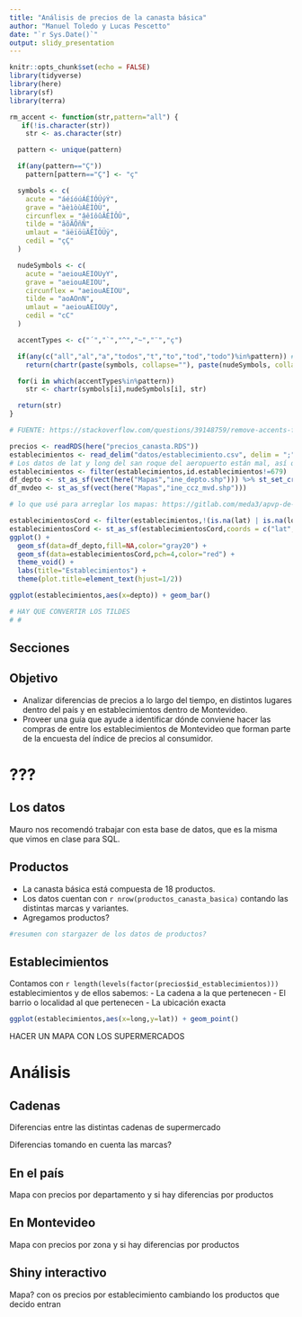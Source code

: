 ```yaml
---
title: "Análisis de precios de la canasta básica"
author: "Manuel Toledo y Lucas Pescetto"
date: "`r Sys.Date()`"
output: slidy_presentation
---
```


```r
knitr::opts_chunk$set(echo = FALSE)
library(tidyverse)
library(here)
library(sf)
library(terra)
```

```r
rm_accent <- function(str,pattern="all") {
   if(!is.character(str))
    str <- as.character(str)

  pattern <- unique(pattern)

  if(any(pattern=="Ç"))
    pattern[pattern=="Ç"] <- "ç"

  symbols <- c(
    acute = "áéíóúÁÉÍÓÚýÝ",
    grave = "àèìòùÀÈÌÒÙ",
    circunflex = "âêîôûÂÊÎÔÛ",
    tilde = "ãõÃÕñÑ",
    umlaut = "äëïöüÄËÏÖÜÿ",
    cedil = "çÇ"
  )

  nudeSymbols <- c(
    acute = "aeiouAEIOUyY",
    grave = "aeiouAEIOU",
    circunflex = "aeiouAEIOU",
    tilde = "aoAOnN",
    umlaut = "aeiouAEIOUy",
    cedil = "cC"
  )

  accentTypes <- c("´","`","^","~","¨","ç")

  if(any(c("all","al","a","todos","t","to","tod","todo")%in%pattern)) # opcao retirar todos
    return(chartr(paste(symbols, collapse=""), paste(nudeSymbols, collapse=""), str))

  for(i in which(accentTypes%in%pattern))
    str <- chartr(symbols[i],nudeSymbols[i], str) 

  return(str)
}

# FUENTE: https://stackoverflow.com/questions/39148759/remove-accents-from-a-dataframe-column-in-r
```

```r
precios <- readRDS(here("precios_canasta.RDS"))
establecimientos <- read_delim("datos/establecimiento.csv", delim = ";",locale = readr::locale(encoding = "latin1")) |> mutate(lat=as.numeric(sub(',','.',lat,fixed=T)),long=as.numeric(sub(',','.',long,fixed=T)))
# Los datos de lat y long del san roque del aeropuerto están mal, así que hay que cambiarlos
establecimientos <- filter(establecimientos,id.establecimientos!=679)
df_depto <- st_as_sf(vect(here("Mapas","ine_depto.shp"))) %>% st_set_crs(5382) %>%  st_transform(4326)
df_mvdeo <- st_as_sf(vect(here("Mapas","ine_ccz_mvd.shp")))


```

```r
# lo que usé para arreglar los mapas: https://gitlab.com/meda3/apvp-de-transitos-en-uruguay/-/blob/master/app.R
```


```r
establecimientosCord <- filter(establecimientos,!(is.na(lat) | is.na(long))) %>% filter(long<(-30) & long>(-35))
establecimientosCord <- st_as_sf(establecimientosCord,coords = c("lat", "long")) %>% st_set_crs(4326)
ggplot() + 
  geom_sf(data=df_depto,fill=NA,color="gray20") +
  geom_sf(data=establecimientosCord,pch=4,color="red") +
  theme_void() +
  labs(title="Establecimientos") +
  theme(plot.title=element_text(hjust=1/2))
```

```r
ggplot(establecimientos,aes(x=depto)) + geom_bar()

# HAY QUE CONVERTIR LOS TILDES
# #
```



## Secciones



## Objetivo

- Analizar diferencias de precios a lo largo del tiempo, en distintos lugares dentro del país y en establecimientos dentro de Montevideo.
- Proveer una guía que ayude a identificar dónde conviene hacer las compras de entre los establecimientos de Montevideo que forman parte de la encuesta del índice de precios al consumidor.

# ???

## Los datos

Mauro nos recomendó trabajar con esta base de datos, que es la misma que vimos en clase para SQL.


## Productos

- La canasta básica está compuesta de 18 productos.
- Los datos cuentan con `r nrow(productos_canasta_basica)` contando las distintas marcas y variantes.
- Agregamos productos?


```r
#resumen con stargazer de los datos de productos?
```


## Establecimientos

Contamos con `r length(levels(factor(precios$id_establecimientos)))` establecimientos y de ellos sabemos:
- La cadena a la que pertenecen
- El barrio o localidad al que pertenecen
- La ubicación exacta



```r
ggplot(establecimientos,aes(x=long,y=lat)) + geom_point()
```

HACER UN MAPA CON LOS SUPERMERCADOS

# Análisis

## Cadenas

Diferencias entre las distintas cadenas de supermercado

Diferencias tomando en cuenta las marcas?

## En el país

Mapa con precios por departamento y si hay diferencias por productos

## En Montevideo

Mapa con precios por zona y si hay diferencias por productos

## Shiny interactivo

Mapa? con os precios por establecimiento cambiando los productos que decido entran

